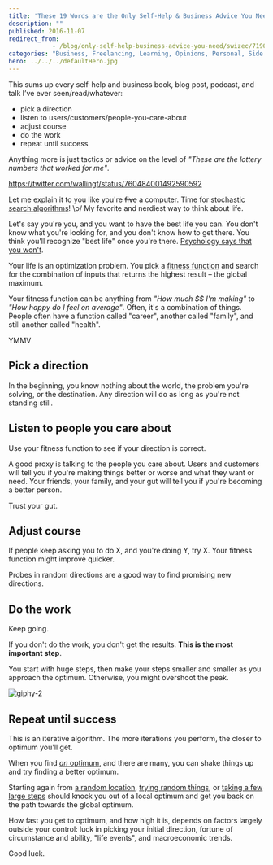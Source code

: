 ```yaml
---
title: 'These 19 Words are the Only Self-Help & Business Advice You Need'
description: ""
published: 2016-11-07
redirect_from: 
            - /blog/only-self-help-business-advice-you-need/swizec/7190
categories: "Business, Freelancing, Learning, Opinions, Personal, Side Projects, Startups"
hero: ../../../defaultHero.jpg
---
```

This sums up every self-help and business book, blog post, podcast, and talk I’ve ever seen/read/whatever:

- pick a direction
- listen to users/customers/people-you-care-about
- adjust course
- do the work
- repeat until success

Anything more is just tactics or advice on the level of _&quot;These are the lottery numbers that worked for me&quot;_.

https://twitter.com/wallingf/status/760484001492590592

Let me explain it to you like you&#x27;re ~~five~~ a computer. Time for [stochastic search algorithms](https://en.wikipedia.org/wiki/Stochastic_optimization)! \\o/ My favorite and nerdiest way to think about life.

Let&#x27;s say you&#x27;re you, and you want to have the best life you can. You don&#x27;t know what you&#x27;re looking for, and you don&#x27;t know how to get there. You think you&#x27;ll recognize &quot;best life&quot; once you&#x27;re there. [Psychology says that you won&#x27;t](https://en.wikipedia.org/wiki/Hedonic_treadmill).

Your life is an optimization problem. You pick a [fitness function](https://en.wikipedia.org/wiki/Fitness_function) and search for the combination of inputs that returns the highest result – the global maximum.

Your fitness function can be anything from _&quot;How much \$\$ I&#x27;m making&quot;_ to _&quot;How happy do I feel on average&quot;_. Often, it&#x27;s a combination of things. People often have a function called &quot;career&quot;, another called &quot;family&quot;, and still another called &quot;health&quot;.

YMMV

## Pick a direction

In the beginning, you know nothing about the world, the problem you&#x27;re solving, or the destination. Any direction will do as long as you&#x27;re not standing still.

## Listen to people you care about

Use your fitness function to see if your direction is correct.

A good proxy is talking to the people you care about. Users and customers will tell you if you&#x27;re making things better or worse and what they want or need. Your friends, your family, and your gut will tell you if you&#x27;re becoming a better person.

Trust your gut.

## Adjust course

If people keep asking you to do X, and you&#x27;re doing Y, try X. Your fitness function might improve quicker.

Probes in random directions are a good way to find promising new directions.

## Do the work

Keep going.

If you don&#x27;t do the work, you don&#x27;t get the results. **This is the most important step**.

You start with huge steps, then make your steps smaller and smaller as you approach the optimum. Otherwise, you might overshoot the peak.

![giphy-2](./img/blog-wp-content-uploads-2016-11-giphy-2.gif)

## Repeat until success

This is an iterative algorithm. The more iterations you perform, the closer to optimum you&#x27;ll get.

When you find [_an_ optimum](https://en.wikipedia.org/wiki/Maxima_and_minima), and there are many, you can shake things up and try finding a better optimum.

Starting again from [a random location](https://en.wikipedia.org/wiki/Random_forest), [trying random things](https://en.wikipedia.org/wiki/Monte_Carlo_method), or [taking a few large steps](https://en.wikipedia.org/wiki/Simulated_annealing) should knock you out of a local optimum and get you back on the path towards the global optimum.

How fast you get to optimum, and how high it is, depends on factors largely outside your control: luck in picking your initial direction, fortune of circumstance and ability, &quot;life events&quot;, and macroeconomic trends.

Good luck.
